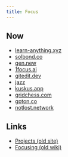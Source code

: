 ```yaml
---
title: Focus
---
```


## Now

- [learn-anything.xyz](https://learn-anything.xyz)
- [solbond.co](https://solbond.co)
- [gen.new](https://gen.new)
- [1focus.ai](https://1focus.ai)
- [gitedit.dev](https://gitedit.dev)
- [jazz](https://jazz.tools)
- [kuskus.app](https://kuskus.app)
- [gridchess.com](https://gridchess.com)
- [gpton.co](https://gpton.co)
- [notlost.network](https://notlost.network)

## Links

- [Projects (old site)](https://23-personal.nikiv.dev/projects)
- [Focusing (old wiki)](https://wiki.nikiv.dev/focusing)
